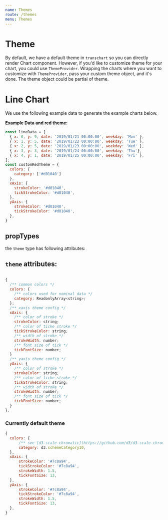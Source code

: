 ```yaml
---
name: Themes
route: /themes
menu: Themes
---
```



# Theme

By default, we have a default theme in `transchart` so you can directly render Chart component.
However, if you'd like to customize theme for your chart, you could use `ThemeProvider`.
Wrapping the charts where you want to customize with `ThemeProvider`, pass your custom theme object, and it's done.
The theme object could be partial of theme.

# Line Chart

We use the following example data to generate the example charts below.

**Example Data and red theme:**

```js
const lineData = [
  { x: 0, y: 9, date: '2019/01/21 00:00:00', weekday: 'Mon' },
  { x: 1, y: 5, date: '2019/01/22 00:00:00', weekday: 'Tue' },
  { x: 2, y: 5, date: '2019/01/23 00:00:00', weekday: 'Wed' },
  { x: 3, y: 3, date: '2019/01/24 00:00:00', weekday: 'Thu'},
  { x: 4, y: 1, date: '2019/01/25 00:00:00', weekday: 'Fri' },
];
const customRedTheme = {
  colors: {
    category: ['#d01040']
  },
  xAxis: {
    strokeColor: '#d01040',
    tickStrokeColor: '#d01040',
  },
  yAxis: {
    strokeColor: '#d01040',
    tickStrokeColor: '#d01040',
  },
}
```

<Playground>
  <div style={{ width: '100%', height: '320px' }}>
    <ThemeProvider theme={customRedTheme}>
      <LineChart
        data={lineData}
        x={{ field: 'x', type: 'quantitative', scale: 'linear' }}
        y={{ field: 'y', type: 'quantitative', scale: 'linear' }}
      />
    </ThemeProvider>
  </div>
</Playground>

## propTypes

<PropsTable of={ThemeProvider} />

the `theme` type has following attributes:

## `theme` attributes:

```js

{
  /** common colors */
  colors: {
    /** colors used for nominal data */
    category: ReadonlyArray<string>;
  };
  /** xaxis theme config */
  xAxis: {
    /** color of stroke */
    strokeColor: string;
    /** color of ticke stroke */
    tickStrokeColor: string;
    /** width of stroke */
    strokeWidth: number;
    /** font size of tick */
    tickFontSize: number;
  }
  /** yaxis theme config */
  yAxis: {
    /** color of stroke */
    strokeColor: string;
    /** color of ticke stroke */
    tickStrokeColor: string;
    /** width of stroke */
    strokeWidth: number;
    /** font size of tick */
    tickFontSize: number;
  }
};

```

### Currently default theme

```js
{
  colors: {
      /** see [d3-scale-chromatic](https://github.com/d3/d3-scale-chromatic) */
      category: d3.schemeCategory10,
  },
  xAxis: {
      strokeColor: '#7c8a94',
      tickStrokeColor: '#7c8a94',
      strokeWidth: 1.5,
      tickFontSize: 13,
  },
  yAxis: {
      strokeColor: '#7c8a94',
      tickStrokeColor: '#7c8a94',
      strokeWidth: 1.5,
      tickFontSize: 13,
  },
}
```
